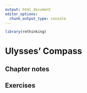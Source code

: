 ```yaml
---
output: html_document
editor_options: 
  chunk_output_type: console
---
```


```r
library(rethinking)
```

# Ulysses' Compass



## Chapter notes



## Exercises




<!-- END OF FILE -->
